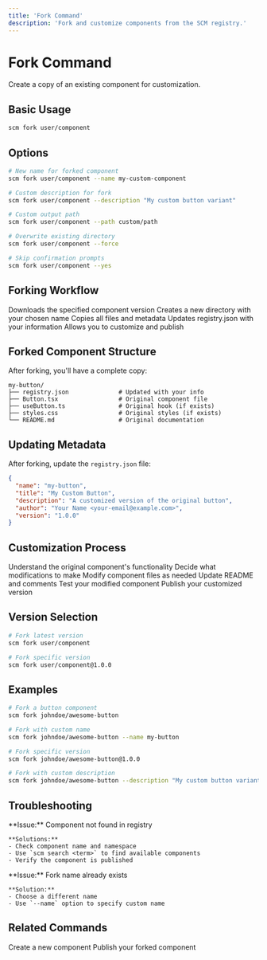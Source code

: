 ```yaml
---
title: 'Fork Command'
description: 'Fork and customize components from the SCM registry.'
---
```


# Fork Command

Create a copy of an existing component for customization.

## Basic Usage

```bash
scm fork user/component
```

## Options

```bash
# New name for forked component
scm fork user/component --name my-custom-component

# Custom description for fork
scm fork user/component --description "My custom button variant"

# Custom output path
scm fork user/component --path custom/path

# Overwrite existing directory
scm fork user/component --force

# Skip confirmation prompts
scm fork user/component --yes
```

## Forking Workflow

<Steps>
  <Step title="Download Component">
    Downloads the specified component version
  </Step>
  <Step title="Create Directory">
    Creates a new directory with your chosen name
  </Step>
  <Step title="Copy Files">
    Copies all files and metadata
  </Step>
  <Step title="Update Metadata">
    Updates registry.json with your information
  </Step>
  <Step title="Customize">
    Allows you to customize and publish
  </Step>
</Steps>

## Forked Component Structure

After forking, you'll have a complete copy:

```
my-button/
├── registry.json              # Updated with your info
├── Button.tsx                 # Original component file
├── useButton.ts               # Original hook (if exists)
├── styles.css                 # Original styles (if exists)
└── README.md                  # Original documentation
```

## Updating Metadata

After forking, update the `registry.json` file:

```json
{
  "name": "my-button",
  "title": "My Custom Button",
  "description": "A customized version of the original button",
  "author": "Your Name <your-email@example.com>",
  "version": "1.0.0"
}
```

## Customization Process

<Steps>
  <Step title="Review Original">
    Understand the original component's functionality
  </Step>
  <Step title="Plan Changes">
    Decide what modifications to make
  </Step>
  <Step title="Update Code">
    Modify component files as needed
  </Step>
  <Step title="Update Documentation">
    Update README and comments
  </Step>
  <Step title="Test Changes">
    Test your modified component
  </Step>
  <Step title="Publish Fork">
    Publish your customized version
  </Step>
</Steps>

## Version Selection

```bash
# Fork latest version
scm fork user/component

# Fork specific version
scm fork user/component@1.0.0
```

## Examples

```bash
# Fork a button component
scm fork johndoe/awesome-button

# Fork with custom name
scm fork johndoe/awesome-button --name my-button

# Fork specific version
scm fork johndoe/awesome-button@1.0.0

# Fork with custom description
scm fork johndoe/awesome-button --description "My custom button variant"
```

## Troubleshooting

<CardGroup cols={2}>
  <Card title="Component Not Found">
    **Issue:** Component not found in registry
    
    **Solutions:**
    - Check component name and namespace
    - Use `scm search <term>` to find available components
    - Verify the component is published
  </Card>
  <Card title="Name Conflicts">
    **Issue:** Fork name already exists
    
    **Solution:**
    - Choose a different name
    - Use `--name` option to specify custom name
  </Card>
</CardGroup>

## Related Commands

<CardGroup cols={2}>
  <Card title="scm create" href="/cli/create">
    Create a new component
  </Card>
  <Card title="scm publish" href="/cli/publish">
    Publish your forked component
  </Card>
</CardGroup> 